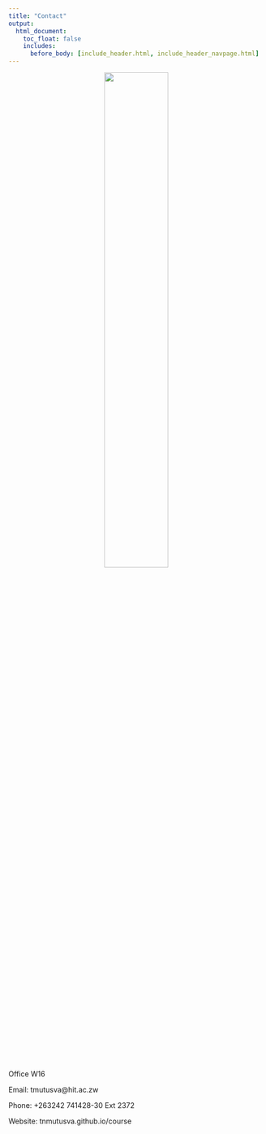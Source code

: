 ```yaml
---
title: "Contact"
output:
  html_document:
    toc_float: false
    includes:
      before_body: [include_header.html, include_header_navpage.html]
---
```


<center>
![](rtnm.png){ width=50% }
</center>



Office W16

Email: tmutusva@hit.ac.zw

Phone: +263242 741428-30 Ext 2372

Website: tnmutusva.github.io/course


